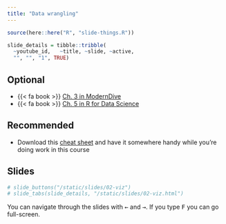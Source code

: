 ```yaml
---
title: "Data wrangling"
---
```



```r
source(here::here("R", "slide-things.R"))

slide_details = tibble::tribble(
  ~youtube_id,   ~title, ~slide, ~active,
  "", "", "1", TRUE)

```

## Optional

- {{< fa book >}} [Ch. 3 in ModernDive](https://moderndive.com/)
- {{< fa book >}} [Ch. 5 in R for Data Science](https://r4ds.had.co.nz/transform.html)


## Recommended

- Download this [cheat sheet](https://github.com/rstudio/cheatsheets/blob/master/data-transformation.pdf) and have it somewhere handy while you're doing work in this course



## Slides



```r
# slide_buttons("/static/slides/02-viz")
# slide_tabs(slide_details, "/static/slides/02-viz.html")
```

::: {.callout-note}
You can navigate through the slides with <kbd>←</kbd> and <kbd>→</kbd>. If you type <kbd>F</kbd> you can go full-screen. 
:::



